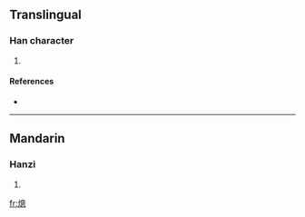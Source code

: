 ==Translingual==

===Han character===
{{Han char|rn=86|rad=火|as=11|sn=15|four=9603<sub>0</sub>|canj=火竹田心 (FHWP)}}

# {{defn|Han|sort=火11}}

====References====
* {{Han ref|kx=0680.140|dkj=19326|dj=1091.200|hdz=32229.060|uh=719C|ud=29084|bh=E670|bd=58992}}

----

==Mandarin==

===Hanzi===
{{cmn-hanzi|pin=[[zǒng]] ([[zong3]])|wg=tsung<sup>3</sup>}}

# {{defn|Mandarin}}

[[fr:熜]]